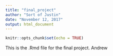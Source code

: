 ```yaml
---
title: "final_project"
author: "Sort of Justin"
date: "November 12, 2017"
output: html_document
---
```


```r
knitr::opts_chunk$set(echo = TRUE)
```



This is the .Rmd file for the final project. Andrew
